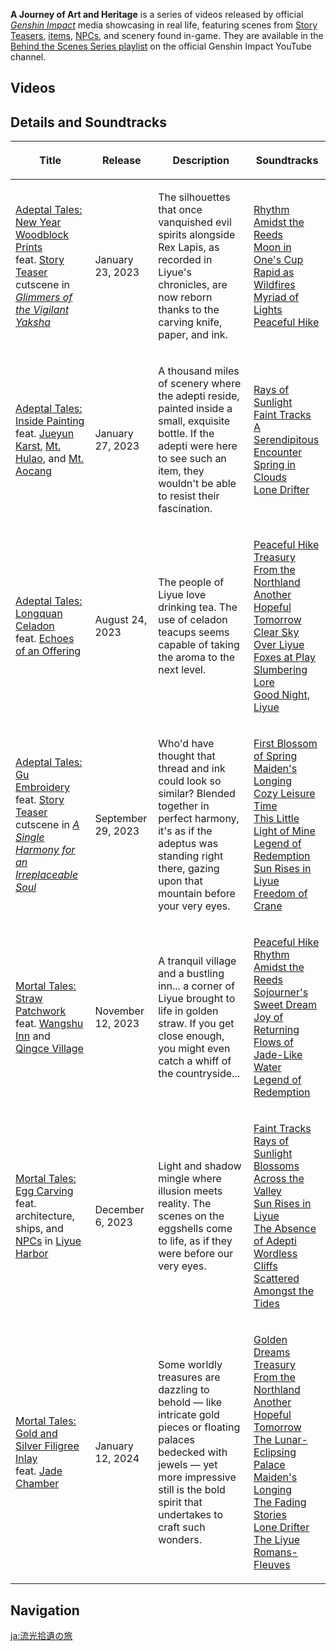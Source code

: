 {{Terminology Infobox
|type         = Genshin Impact
|type2        = Video Types
}}
'''A Journey of Art and Heritage''' is a series of videos released by official ''[[Genshin Impact]]'' media showcasing {{w|intangible cultural heritage}} in real life, featuring scenes from [[Story Teaser]]s, [[items]], [[NPC]]s, and scenery found in-game. They are available in the [https://www.youtube.com/playlist?list=PLqWr7dyJNgLJziZCmePeJFIeDmB82hN1K Behind the Scenes Series playlist] on the official Genshin Impact YouTube channel.

==Videos==
{{Files by Category Gallery|A Journey of Art and Heritage}}

==Details and Soundtracks==
{| class="wikitable sortable"
! Title
! Release
! Description
! Soundtracks
|-
| [https://youtu.be/jSzkRSi09O4 Adeptal Tales: New Year Woodblock Prints]<br>feat. [[Story Teaser]] cutscene in ''[[Glimmers of the Vigilant Yaksha]]''
| January 23, 2023
| The silhouettes that once vanquished evil spirits alongside Rex Lapis, as recorded in Liyue's chronicles, are now reborn thanks to the carving knife, paper, and ink.
| [[Rhythm Amidst the Reeds]]<br>[[Moon in One's Cup]]<br>[[Rapid as Wildfires]]<br>[[Myriad of Lights]]<br>[[Peaceful Hike]]
|-
| [https://youtu.be/duv6ylFoRWc Adeptal Tales: Inside Painting]<br>feat. [[Jueyun Karst]], [[Mt. Hulao]], and [[Mt. Aocang]]
| January 27, 2023
| A thousand miles of scenery where the adepti reside, painted inside a small, exquisite bottle. If the adepti were here to see such an item, they wouldn't be able to resist their fascination.
| [[Rays of Sunlight]]<br>[[Faint Tracks]]<br>[[A Serendipitous Encounter]]<br>[[Spring in Clouds]]<br>[[Lone Drifter]]
|-
|[https://youtu.be/ciWaHtwXO5A Adeptal Tales: Longquan Celadon]<br>feat. [[Echoes of an Offering]]
| August 24, 2023
| The people of Liyue love drinking tea. The use of celadon teacups seems capable of taking the aroma to the next level.
| [[Peaceful Hike]]<br>[[Treasury From the Northland]]<br>[[Another Hopeful Tomorrow]]<br>[[Clear Sky Over Liyue]]<br>[[Foxes at Play]]<br>[[Slumbering Lore]]<br>[[Good Night, Liyue]]
|-
| [https://youtu.be/L53gb0UK3V4 Adeptal Tales: Gu Embroidery]<br>feat. [[Story Teaser]] cutscene in ''[[A Single Harmony for an Irreplaceable Soul]]''
| September 29, 2023
| Who'd have thought that thread and ink could look so similar? Blended together in perfect harmony, it's as if the adeptus was standing right there, gazing upon that mountain before your very eyes.
| [[First Blossom of Spring]]<br>[[Maiden's Longing]]<br>[[Cozy Leisure Time]]<br>[[This Little Light of Mine]]<br>[[Legend of Redemption]]<br>[[Sun Rises in Liyue]]<br>[[Freedom of Crane]]
|-
| [https://youtu.be/VP10M5lBe-Q Mortal Tales: Straw Patchwork]<br>feat. [[Wangshu Inn]] and [[Qingce Village]]
| November 12, 2023
| A tranquil village and a bustling inn... a corner of Liyue brought to life in golden straw. If you get close enough, you might even catch a whiff of the countryside...
| [[Peaceful Hike]]<br>[[Rhythm Amidst the Reeds]]<br>[[Sojourner's Sweet Dream]]<br>[[Joy of Returning]]<br>[[Flows of Jade-Like Water]]<br>[[Legend of Redemption]]
|-
| [https://youtu.be/kWVWBCwacwg Mortal Tales: Egg Carving]<br>feat. architecture, ships, and [[NPC]]s in [[Liyue Harbor]]
| December 6, 2023
| Light and shadow mingle where illusion meets reality. The scenes on the eggshells come to life, as if they were before our very eyes.
| [[Faint Tracks]]<br>[[Rays of Sunlight]]<br>[[Blossoms Across the Valley]]<br>[[Sun Rises in Liyue]]<br>[[The Absence of Adepti]]<br>[[Wordless Cliffs]]<br>[[Scattered Amongst the Tides]]
|-
| [https://youtu.be/4P5L9Ljbxak Mortal Tales: Gold and Silver Filigree Inlay]<br>feat. [[Jade Chamber]]
| January 12, 2024
| Some worldly treasures are dazzling to behold — like intricate gold pieces or floating palaces bedecked with jewels — yet more impressive still is the bold spirit that undertakes to craft such wonders.
| [[Golden Dreams]]<br>[[Treasury From the Northland]]<br>[[Another Hopeful Tomorrow]]<br>[[The Lunar-Eclipsing Palace]]<br>[[Maiden's Longing]]<br>[[The Fading Stories]]<br>[[Lone Drifter]]<br>[[The Liyue Romans-Fleuves]]
|}

==Navigation==
{{Lore Navbox|Media}}

[[ja:流光拾遺の旅]]